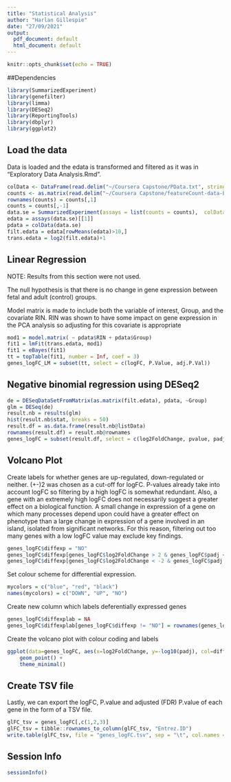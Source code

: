 ```yaml
---
title: "Statistical Analysis"
author: "Harlan Gillespie"
date: "27/09/2021"
output:
  pdf_document: default
  html_document: default
---
```


```r
knitr::opts_chunk$set(echo = TRUE)
```

##Dependencies

```r
library(SummarizedExperiment)
library(genefilter)
library(limma)
library(DESeq2)
library(ReportingTools)
library(dbplyr)
library(ggplot2)
```


## Load the data

Data is loaded  and the edata is transformed and filtered as it was in "Exploratory Data Analysis.Rmd".

```r
colData <- DataFrame(read.delim("~/Coursera Capstone/PData.txt", stringsAsFactors=TRUE))
counts <- as.matrix(read.delim("~/Coursera Capstone/featureCount-data-ENTREZ.txt"))
rownames(counts) = counts[,1]
counts = counts[,-1]
data.se = SummarizedExperiment(assays = list(counts = counts),  colData = colData)
edata = assays(data.se)[[1]]
pdata = colData(data.se)
filt.edata = edata[rowMeans(edata)>10,]
trans.edata = log2(filt.edata)+1
```



## Linear Regression

NOTE: Results from this section were not used. 

The null hypothesis is that there is no change in gene expression between fetal and adult (control) groups.

Model matrix is made to include both the variable of interest, Group, and the covariate RIN. RIN was shown to have some impact on gene expression in the PCA analysis so adjusting for this covariate is appropriate

```r
mod1 = model.matrix( ~ pdata$RIN + pdata$Group)
fit1 = lmFit(trans.edata, mod1)
fit1 = eBayes(fit1)
tt = topTable(fit1, number = Inf, coef = 3)
genes_logFC_LM = subset(tt, select = c(logFC, P.Value, adj.P.Val))

```

## Negative binomial regression using DESeq2

```r
de = DESeqDataSetFromMatrix(as.matrix(filt.edata), pdata, ~Group)
glm = DESeq(de)
result.nb = results(glm)
hist(result.nb$stat, breaks = 50)
result.df = as.data.frame(result.nb@listData)
rownames(result.df) = result.nb@rownames
genes_logFC = subset(result.df, select = c(log2FoldChange, pvalue, padj))
```


## Volcano Plot

Create labels for whether genes are up-regulated, down-regulated or neither. (+-)2 was chosen as a cut-off for logFC. P-values already take into account logFC so filtering by a high logFC is somewhat redundant. Also, a gene with an extremely high logFC does not necessarily suggest a greater effect on a biological function. A small change in expression of a gene on which many processes depend upon could have a greater effect on phenotype than a large change in expression of a gene involved in an island, isolated from significant networks. For this reason, filtering out too many genes with a low logFC value may exclude key findings.

```r
genes_logFC$diffexp = "NO"
genes_logFC$diffexp[genes_logFC$log2FoldChange > 2 & genes_logFC$padj < 0.05] = "UP"
genes_logFC$diffexp[genes_logFC$log2FoldChange < -2 & genes_logFC$padj < 0.05] = "DOWN"

```


Set colour scheme for differential expression.

```r
mycolors = c("blue", "red", "black")
names(mycolors) = c("DOWN", "UP", "NO")
```

Create new column which labels deferentially expressed genes

```r
genes_logFC$diffexplab = NA
genes_logFC$diffexplab[genes_logFC$diffexp != "NO"] = rownames(genes_logFC)[genes_logFC$diffexp != "NO"]

```


Create the volcano plot with colour coding and labels

```r

ggplot(data=genes_logFC, aes(x=log2FoldChange, y=-log10(padj), col=diffexp)) + 
    geom_point() +
    theme_minimal()
```


## Create TSV file 

Lastly, we can export the logFC, P.value and adjusted (FDR) P.value of each gene in the form of a TSV file.

```r
glFC_tsv = genes_logFC[,c(1,2,3)]
glFC_tsv = tibble::rownames_to_column(glFC_tsv, "Entrez.ID")
write.table(glFC_tsv, file = "genes_logFC.tsv", sep = "\t", col.names = colnames(glFC_tsv), row.names = FALSE)
```

## Session Info

```r
sessionInfo()
```








